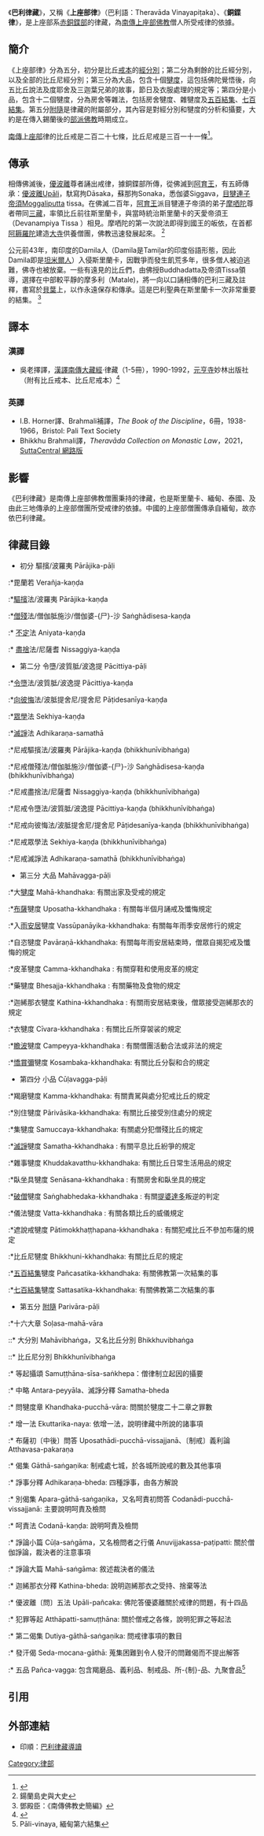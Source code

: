 {{refimprove|time=2014-05-28T09:03:23+00:00}}
{{佛教}}
{{EarlyBuddhism}}
《'''巴利律藏'''》，又稱《'''上座部律'''》（巴利語：Theravāda Vinayapiṭaka）、《'''銅鍱律'''》，是上座部系[[赤銅鍱部|赤銅鍱部]]的律藏，為[[南傳上座部佛教|南傳上座部佛教]]僧人所受戒律的依據。

==簡介==
《上座部律》分為五分，初分是比丘[[戒本|戒本]]的[[經分別|經分別]]；第二分為剩餘的比丘經分別，以及全部的比丘尼經分別；第三分為大品，包含十個[[犍度|犍度]]，這包括佛陀覺悟後，向五比丘說法及度耶舍及三迦葉兄弟的故事，節日及衣服處理的規定等；第四分是小品，包含十二個犍度，分為房舍等雜法，包括房舍犍度、雜犍度及[[五百結集|五百結集]]、[[七百結集|七百結集]]。第五分[[附隨|附隨]]是律藏的附屬部分，其內容是對經分別和犍度的分析和攝要，大約是在傳入錫蘭後的[[部派佛教|部派佛教]]時期成立。

[[南傳上座部|南傳上座部]]律的比丘戒是二百二十七條，比丘尼戒是三百一十一條<ref>{{cite web |author1=Shayne Clarke |title=“Vinayas,” in Brill’s Encyclopedia of Buddhism |url=https://www.academia.edu/24744505/_Vinayas_in_Brill_s_Encyclopedia_of_Buddhism}}</ref>。

==傳承==
相傳佛滅後，[[優波離|優波離]]尊者誦出戒律，據銅鍱部所傳，從佛滅到[[阿育王|阿育王]]，有五師傳承：[[優波離|優波離]]Upāli，馱寫拘Dāsaka，蘇那拘Sonaka，悉伽婆Siggava，[[目犍連子帝須|目犍連子帝須]]Moggaliputta tissa。在佛滅二百年，[[阿育王|阿育王]]派目犍連子帝須的弟子[[摩哂陀|摩哂陀]]尊者帶同[[三藏|三藏]]，率領比丘前往斯里蘭卡，與當時統治斯里蘭卡的天愛帝須王（Devanampiya Tissa ）相見。摩哂陀的第一次說法即得到國王的皈依，在首都[[阿㝹羅陀城|阿耨羅陀]]建造[[大寺|大寺]]供養僧團，佛教迅速發展起來。 <ref>鍚蘭島史與大史</ref>

公元前43年，南印度的Damila人（Damila是Tamiḻar的印度俗語形態，因此Damila即是[[坦米爾人|坦米爾人]]）入侵斯里蘭卡，因戰爭而發生飢荒多年，很多僧人被迫逃難，佛寺也被放棄。一些有遠見的比丘們，由佛授Buddhadatta及帝須Tissa領導，選擇在中部較平靜的摩多利（Matale)，將一向以口誦相傳的巴利三藏及註釋，書寫於[[貝葉經|貝葉]]上，以作永遠保存和傳承。這是巴利聖典在斯里蘭卡一次非常重要的結集。 <ref>鄧殿臣：《南傳佛教史簡編》</ref>

==譯本==
===漢譯===
* 吳老擇譯，[http://tripitaka.cbeta.org/N 漢譯南傳大藏經]·律藏（1-5冊），1990-1992，[[元亨寺|元亨寺]]妙林出版社（附有比丘戒本、比丘尼戒本）<ref>{{cite web |title=元亨寺版《南傳大藏經》譯經紀錄 |url=http://yifertw.blogspot.com/2018/03/blog-post_12.html}}</ref>

===英譯===
* I.B. Horner譯、Brahmali補譯，''The Book of the Discipline''，6冊，1938-1966，Bristol: Pali Text Society
*Bhikkhu Brahmali譯，''Theravāda Collection on Monastic Law''，2021，[https://suttacentral.net/pitaka/vinaya/pli-tv-vi SuttaCentral 網路版]

==影響==
《巴利律藏》是南傳上座部佛教僧團秉持的律藏，也是斯里蘭卡、緬甸、泰國、及由此三地傳承的上座部僧團所受戒律的依據。中國的上座部僧團傳承自緬甸，故亦依巴利律藏。

==律藏目錄==
* 初分 驅擯/波羅夷 Pārājika-pāḷi
:*毘蘭若 Verañja-kaṇḍa
:*[[波羅夷|驅擯]]法/波羅夷 Pārājika-kaṇḍa
:*[[僧殘|僧殘]]法/僧伽胝施沙/僧伽婆-{尸}-沙 Saṅghādisesa-kaṇḍa
:* [[波羅提木叉#二不定|不定]]法 Aniyata-kaṇḍa
:* [[尼薩耆波夜提|盡捨]]法/尼薩耆 Nissaggiya-kaṇḍa

* 第二分 令墮/波質胝/波逸提 Pācittiya-pāḷi
:*[[波逸提|令墮]]法/波質胝/波逸提 Pācittiya-kaṇḍa
:*[[波羅提木叉#四波胝提舍尼|向彼悔]]法/波胝提舍尼/提舍尼 Pāṭidesanīya-kaṇḍa
:*[[波羅提木叉#眾學|眾學]]法 Sekhiya-kaṇḍa
:*[[波羅提木叉#七滅諍|滅諍]]法 Adhikaraṇa-samathā
:*尼戒驅擯法/波羅夷 Pārājika-kaṇḍa (bhikkhunīvibhaṅga)
:*尼戒僧殘法/僧伽胝施沙/僧伽婆-{尸}-沙 Saṅghādisesa-kaṇḍa (bhikkhunīvibhaṅga)
:*尼戒盡捨法/尼薩耆 Nissaggiya-kaṇḍa (bhikkhunīvibhaṅga)
:*尼戒令墮法/波質胝/波逸提 Pācittiya-kaṇḍa (bhikkhunīvibhaṅga)
:*尼戒向彼悔法/波胝提舍尼/提舍尼 Pāṭidesanīya-kaṇḍa (bhikkhunīvibhaṅga)
:*尼戒眾學法 Sekhiya-kaṇḍa (bhikkhunīvibhaṅga)
:*尼戒滅諍法 Adhikaraṇa-samathā (bhikkhunīvibhaṅga) 

* 第三分 大品 Mahāvagga-pāḷi
:*大[[犍度|犍度]] Mahā-khandhaka: 有關出家及受戒的規定
:*[[布薩|布薩]]犍度 Uposatha-kkhandhaka : 有關每半個月誦戒及懺悔規定
:*入[[雨安居|雨安居]]犍度 Vassūpanāyika-kkhandhaka: 有關每年雨季安居修行的規定
:*自恣犍度 Pavāraṇā-kkhandhaka: 有關每年雨安居結束時，僧眾自揭犯戒及懺悔的規定
:*皮革犍度 Camma-kkhandhaka : 有關穿鞋和使用皮革的規定
:*藥犍度 Bhesajja-kkhandhaka : 有關藥物及食物的規定
:*迦絺那衣犍度 Kathina-kkhandhaka : 有關雨安居結束後，僧眾接受迦絺那衣的規定
:*衣犍度 Cīvara-kkhandhaka : 有關比丘所穿袈裟的規定
:*[[瞻波|瞻波]]犍度 Campeyya-kkhandhaka : 有關僧團活動合法或非法的規定
:*[[憍賞彌|憍賞彌]]犍度 Kosambaka-kkhandhaka: 有關比丘分裂和合的規定

*第四分 小品 Cūḷavagga-pāḷi
:*羯磨犍度 Kamma-kkhandhaka: 有關責駡與處分犯戒比丘的規定
:*別住犍度 Pārivāsika-kkhandhaka: 有關比丘接受別住處分的規定
:*集犍度 Samuccaya-kkhandhaka: 有關處分犯僧殘比丘的規定
:*[[滅諍|滅諍]]犍度 Samatha-kkhandhaka : 有關平息比丘紛爭的規定
:*雜事犍度 Khuddakavatthu-kkhandhaka: 有關比丘日常生活用品的規定
:*臥坐具犍度 Senāsana-kkhandhaka : 有關房舍和臥坐具的規定
:*[[破僧|破僧]]犍度 Saṅghabhedaka-kkhandhaka : 有關[[提婆達多|提婆達多]]叛逆的判定
:*儀法犍度 Vatta-kkhandhaka : 有關各類比丘的威儀規定
:*遮說戒犍度 Pātimokkhaṭṭha​​pana-kkhandhaka : 有關犯戒比丘不參加布薩的規定
:*比丘尼犍度 Bhikkhuni-kkhandhaka: 有關比丘尼的規定
:*[[五百結集|五百結集]]犍度 Pañcasatika-kkhandhaka: 有關佛教第一次結集的事
:*[[七百結集|七百結集]]犍度 Sattasatika-kkhandhaka: 有關佛教第二次結集的事

* 第五分 [[附隨|附隨]] Parivāra-pāḷi
:*十六大章 Soḷasa-mahā-vāra
::* 大分別 Mahāvibhaṅga，又名比丘分別 Bhikkhuvibhaṅga
::* 比丘尼分別 Bhikkhunīvibhaṅga
:* 等起攝頌 Samuṭṭhāna-sīsa-saṅkhepa：僧律制立起因的攝要
:* 中略 Antara-peyyāla、滅諍分釋 Samatha-bheda
:* 問犍度章 Khandhaka-pucchā-vāra: 問關於犍度二十二章之罪數
:* 增一法 Ekuttarika-naya: 依增一法，說明律藏中所說的諸事項
:* 布薩初〔中後〕問答 Uposathādi-pucchā-vissajjanā、〔制戒〕義利論 Atthavasa-pakaraṇa
:* 偈集 Gāthā-saṅgaṇika: 制戒處七城，於各城所說戒的數及其他事項
:* 諍事分釋 Adhikaraṇa-bheda: 四種諍事，由各方解說
:* 別偈集 Apara-gāthā-saṅgaṇika，又名呵責初問答 Codanādi-pucchā-vissajjanā: 主要說明呵責及檢問
:* 呵責法 Codanā-kaṇḍa: 說明呵責及檢問
:* 諍論小篇 Cūḷa-saṅgāma，又名檢問者之行儀 Anuvijjakassa-paṭipatti: 關於僧伽諍論，裁決者的注意事項
:* 諍論大篇 Mahā-saṅgāma: 敘述裁決者的儀法
:* 迦絺那衣分釋 Kathina-bheda: 說明迦絺那衣之受持、捨棄等法
:* 優波離〔問〕五法 Upāli-pañcaka: 佛陀答優婆離關於戒律的問題，有十四品
:* 犯罪等起 Atthāpatti-samuṭṭhāna: 關於僧戒之各條，說明犯罪之等起法
:* 第二偈集 Dutiya-gāthā-saṅgaṇika: 問戒律事項的數目
:* 發汗偈 Seda-mocana-gāthā: 蒐集困難到令人發汗的問難偈而不提出解答
:* 五品 Pañca-vagga: 包含羯磨品、義利品、制戒品、所-{制}-品、九聚會品<ref> Pāli-vinaya, 緬甸第六結集</ref>

==引用==
{{reflist|2}}

==外部連結==
* 印順：[https://cbdata.dila.edu.tw/v1.2/help/other/N/N01/N01b.htm 巴利律藏導讀]

{{China-buddhism-book-lv}}
[[Category:律部|Category:律部]]